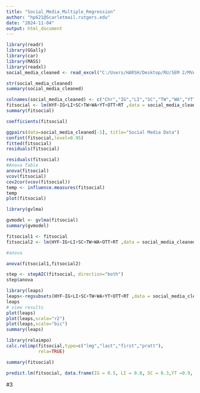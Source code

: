 ---
title: "Social_Media_Multiple_Regression"
author: "hp621@Scarletmail.rutgers.edu"
date: "2024-11-04"
output: html_document
---

```{r}
library(readr)
library(GGally)
library(car)
library(MASS)
library(readxl)
social_media_cleaned <- read_excel("C:/Users/HARSH/Desktop/RU/SEM 2/MVA/Social Media/social_media_cleaned.xlsx")

```

```{r}
str(social_media_cleaned)
summary(social_media_cleaned)
```
```{r}
colnames(social_media_cleaned) <- c("Chr","IG","LI","SC","TW","WA","YT","OTT","RT","HYF")
fitsocial <- lm(HYF~IG+LI+SC+TW+WA+YT+OTT+RT ,data = social_media_cleaned)
summary(fitsocial)
```

```{r}
coefficients(fitsocial)
```
```{r}
ggpairs(data=social_media_cleaned[-1], title="Social Media Data")
confint(fitsocial,level=0.95)
fitted(fitsocial)
residuals(fitsocial)
```
```{r}
residuals(fitsocial)
#Anova Table
anova(fitsocial)
vcov(fitsocial)
cov2cor(vcov(fitsocial))
temp <- influence.measures(fitsocial)
temp
plot(fitsocial)
```
```{r}
library(gvlma)

gvmodel <- gvlma(fitsocial)
summary(gvmodel)

fitsocial1 <- fitsocial
fitsocial2 <- lm(HYF~IG+LI+SC+TW+WA+OTT+RT ,data = social_media_cleaned)
```

```{r}
#anova

anova(fitsocial1,fitsocial2)

step <- stepAIC(fitsocial, direction="both")
step$anova
```

```{r}
library(leaps)
leaps<-regsubsets(HYF~IG+LI+SC+TW+WA+YT+OTT+RT ,data = social_media_cleaned,nbest=10)
leaps
# view results
plot(leaps)
plot(leaps,scale="r2")
plot(leaps,scale="bic")
summary(leaps)
```
```{r}
library(relaimpo)
calc.relimp(fitsocial,type=c("lmg","last","first","pratt"),
            rela=TRUE)
```

```{r}
summary(fitsocial)

predict.lm(fitsocial, data.frame(IG = 0.5, LI = 0.8, SC = 0.3,YT =0.9, TW = 0.6, WA = 0.7, OTT = 0.4, RT = 0.2))

```

#3